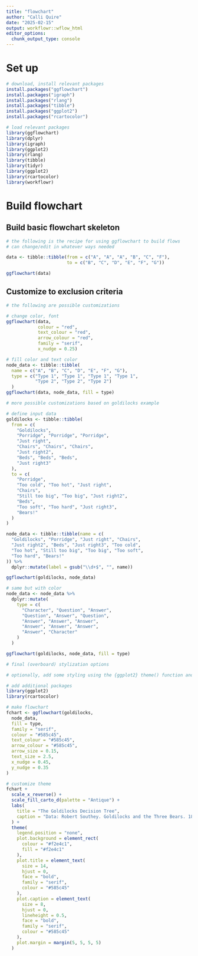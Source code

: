 ```yaml
---
title: "flowchart"
author: "Calli Quire"
date: "2025-02-15"
output: workflowr::wflow_html
editor_options:
  chunk_output_type: console
---
```


# Set up
```r
# download, install relevant packages
install.packages("ggflowchart")
install.packages("igraph")
install.packages("rlang")
install.packages("tibble")
install.packages("ggplot2")
install.packages("rcartocolor")
```

```r
# load relevant packages
library(ggflowchart)
library(dplyr)
library(igraph)
library(ggplot2)
library(rlang)
library(tibble)
library(tidyr)
library(ggplot2)
library(rcartocolor)
library(workflowr)
```


# Build flowchart
## Build basic flowchart skeleton
```r
# the following is the recipe for using ggflowchart to build flows
# can change/edit in whatever ways needed

data <- tibble::tibble(from = c("A", "A", "A", "B", "C", "F"),
                       to = c("B", "C", "D", "E", "F", "G"))

ggflowchart(data)
```

## Customize to exclusion criteria
```r
# the following are possible customizations

# change color, font
ggflowchart(data,
            colour = "red",
            text_colour = "red",
            arrow_colour = "red",
            family = "serif",
            x_nudge = 0.25)

# fill color and text color
node_data <- tibble::tibble(
  name = c("A", "B", "C", "D", "E", "F", "G"),
  type = c("Type 1", "Type 1", "Type 1", "Type 1", 
           "Type 2", "Type 2", "Type 2")
  )
ggflowchart(data, node_data, fill = type)
```


```r
# more possible customizations based on goldilocks example

# define input data
goldilocks <- tibble::tibble(
  from = c(
    "Goldilocks",
    "Porridge", "Porridge", "Porridge",
    "Just right",
    "Chairs", "Chairs", "Chairs",
    "Just right2",
    "Beds", "Beds", "Beds",
    "Just right3"
  ),
  to = c(
    "Porridge",
    "Too cold", "Too hot", "Just right",
    "Chairs",
    "Still too big", "Too big", "Just right2",
    "Beds",
    "Too soft", "Too hard", "Just right3",
    "Bears!"
  )
)

node_data <- tibble::tibble(name = c(
  "Goldilocks", "Porridge", "Just right", "Chairs",
  "Just right2", "Beds", "Just right3", "Too cold",
  "Too hot", "Still too big", "Too big", "Too soft",
  "Too hard", "Bears!"
)) %>%
  dplyr::mutate(label = gsub("\\d+$", "", name))

ggflowchart(goldilocks, node_data)

# same but with color
node_data <- node_data %>%
  dplyr::mutate(
    type = c(
      "Character", "Question", "Answer",
      "Question", "Answer", "Question",
      "Answer", "Answer", "Answer",
      "Answer", "Answer", "Answer",
      "Answer", "Character"
    )
  )

ggflowchart(goldilocks, node_data, fill = type)
```

```r
# final (overboard) stylization options

# optionally, add some styling using the {ggplot2} theme() function and title using the labs() function

# add additional packages
library(ggplot2)
library(rcartocolor)

# make flowchart
fchart <- ggflowchart(goldilocks,
  node_data,
  fill = type,
  family = "serif",
  colour = "#585c45",
  text_colour = "#585c45",
  arrow_colour = "#585c45",
  arrow_size = 0.15,
  text_size = 2.5,
  x_nudge = 0.45,
  y_nudge = 0.35
)

# customize theme
fchart +
  scale_x_reverse() +
  scale_fill_carto_d(palette = "Antique") +
  labs(
    title = "The Goldilocks Decision Tree",
    caption = "Data: Robert Southey. Goldilocks and the Three Bears. 1837."
  ) +
  theme(
    legend.position = "none",
    plot.background = element_rect(
      colour = "#f2e4c1",
      fill = "#f2e4c1"
    ),
    plot.title = element_text(
      size = 14,
      hjust = 0,
      face = "bold",
      family = "serif",
      colour = "#585c45"
    ),
    plot.caption = element_text(
      size = 8,
      hjust = 0,
      lineheight = 0.5,
      face = "bold",
      family = "serif",
      colour = "#585c45"
    ),
    plot.margin = margin(5, 5, 5, 5)
  )
```





